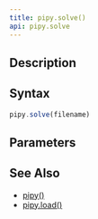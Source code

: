 ```yaml
---
title: pipy.solve()
api: pipy.solve
---
```


## Description

<Summary/>

## Syntax

``` js
pipy.solve(filename)
```

## Parameters

<Parameters/>

## See Also

* [pipy()](/reference/api/pipy)
* [pipy.load()](/reference/api/pipy/load)
